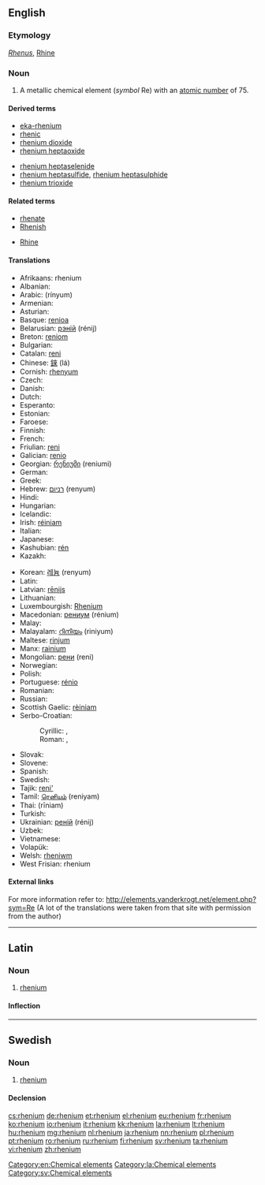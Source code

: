 {{also|Rhenium}}
==English==

{{elements|Re|tungsten|W|osmium|Os}}

===Etymology===
{{etyl|la}} ''[[Rhenus]]'', [[Rhine]]

===Noun===
{{en-noun|-}}
{{wikipedia}}

# A metallic chemical element (''symbol'' Re) with an [[atomic number]] of 75.

====Derived terms====
{{der-top}}
* [[eka-rhenium]]
* [[rhenic]]
* [[rhenium dioxide]]
* [[rhenium heptaoxide]]
{{der-mid}}
* [[rhenium heptaselenide]]
* [[rhenium heptasulfide]], [[rhenium heptasulphide]]
* [[rhenium trioxide]]
{{der-bottom}}

====Related terms====
{{rel-top}}
* [[rhenate]]
* [[Rhenish]]
{{rel-mid}}
* [[Rhine]]
{{rel-bottom}}

====Translations====
{{trans-top|chemical element}}
* Afrikaans: rhenium
* Albanian: {{t-|sq|renium}}
* Arabic: {{Arab|[[رنيوم]]}} (rínyum) {{m}}
* Armenian: {{t-|hy|ռենիում|tr=ŕenium}}
* Asturian: {{t-|ast|reniu|m}}
* Basque: [[renioa]]
* Belarusian: [[рэнiй]] (rénij) {{m}}
* Breton: [[reniom]]
* Bulgarian: {{t-|bg|рений|m|tr=rénij}}
* Catalan: [[reni]]
* Chinese: [[錸]] (lá)
* Cornish: [[rhenyum]]
* Czech: {{t+|cs|rhenium}}
* Danish: {{t-|da|rhenium}}
* Dutch: {{t+|nl|renium|n}}
* Esperanto: {{t-|eo|renio}}
* Estonian: {{t-|et|reenium}}
* Faroese: {{t-|fo|renium}}
* Finnish: {{t+|fi|renium}}
* French: {{t+|fr|rhénium|m}}
* Friulian: [[reni]]
* Galician: [[renio]]
* Georgian: [[რენიუმი]] (reniumi)
* German: {{t+|de|Rhenium|n}}
* Greek: {{t+|el|ρήνιο|n|tr=rínio}}
* Hebrew: [[רניום]] (renyum) {{m}}
* Hindi: {{t-|hi|बाष्पातु|tr=baashpaatu|sc=Deva}}
* Hungarian: {{t+|hu|rénium}}
* Icelandic: {{t+|is|renín}}
* Irish: [[réiniam]]
* Italian: {{t+|it|renio|m}}
* Japanese: {{t+|ja|レニウム|tr=reniumu}}
* Kashubian: [[rén]]
* Kazakh: {{t-|kk|рений|tr=renii|sc=Cyrl}}
{{trans-mid}}
* Korean: [[레늄]] (renyum)
* Latin: {{t+|la|rhenium}}
* Latvian: [[rēnijs]]
* Lithuanian: {{t+|lt|renis}}
* Luxembourgish: [[Rhenium]]
* Macedonian: [[рениум]] (rénium) {{m}}
* Malay: {{t-|ms|renium}}
* Malayalam: [[റിനിയം]] (riniyum)
* Maltese: [[rinjum]]
* Manx: [[rainium]]
* Mongolian: [[рени]] (reni)
* Norwegian: {{t-|no|rhenium}}
* Polish: {{t+|pl|ren|m}}
* Portuguese: [[rénio]] {{m}}
* Romanian: {{t+|ro|reniu|n}}
* Russian: {{t+|ru|рений|m|tr=rénij}}
* Scottish Gaelic: [[rèiniam]]
* Serbo-Croatian:
*: Cyrillic: {{t-|sh|рениjум|m|sc=Cyrl}}, {{t-|sh|рениј|sc=Cyrl}}
*: Roman: {{t-|sh|renijum|m}}, {{t-|sh|renij}}
* Slovak: {{t-|sk|rhenium}}
* Slovene: {{t+|sl|renij}}
* Spanish: {{t+|es|renio|m}}
* Swedish: {{t+|sv|rhenium|n}}
* Tajik: [[reni']]
* Tamil: [[ரெனியம்]] (reniyam)
* Thai: {{Thai|[[รีเนียม]]}} (rīniam)
* Turkish: {{t+|tr|renyum}}
* Ukrainian: [[ренiй]] (rénij) {{m}}
* Uzbek: {{t-|uz|рений|tr=reniy|sc=Cyrl}}
* Vietnamese: {{t-|vi|reni}}
* Volapük: {{t+|vo|renin}}
* Welsh: [[rheniwm]]
* West Frisian: rhenium
{{trans-bottom}}

====External links====
For more information refer to:
http://elements.vanderkrogt.net/element.php?sym=Re
(A lot of the translations were taken from that site with permission from the author)

[[Category:en:Chemical elements]]

----

==Latin==
{{wikipedia|lang=la}}

===Noun===
{{la-noun|rhēnium|rhenii|rhēniī|n|second}}

# [[#English|rhenium]]

====Inflection====
{{la-decl-2nd-N|rheni|rhēni}}

[[Category:la:Chemical elements]]

----

==Swedish==
{{wikipedia|lang=sv}}

===Noun===
{{sv-noun|g=n|-}}

# [[#English|rhenium]]

====Declension====
{{sv-noun-unc-irreg-n|2=rheniumet}}

[[Category:sv:Chemical elements]]

[[cs:rhenium]]
[[de:rhenium]]
[[et:rhenium]]
[[el:rhenium]]
[[eu:rhenium]]
[[fr:rhenium]]
[[ko:rhenium]]
[[io:rhenium]]
[[it:rhenium]]
[[kk:rhenium]]
[[la:rhenium]]
[[lt:rhenium]]
[[hu:rhenium]]
[[mg:rhenium]]
[[nl:rhenium]]
[[ja:rhenium]]
[[nn:rhenium]]
[[pl:rhenium]]
[[pt:rhenium]]
[[ro:rhenium]]
[[ru:rhenium]]
[[fi:rhenium]]
[[sv:rhenium]]
[[ta:rhenium]]
[[vi:rhenium]]
[[zh:rhenium]]